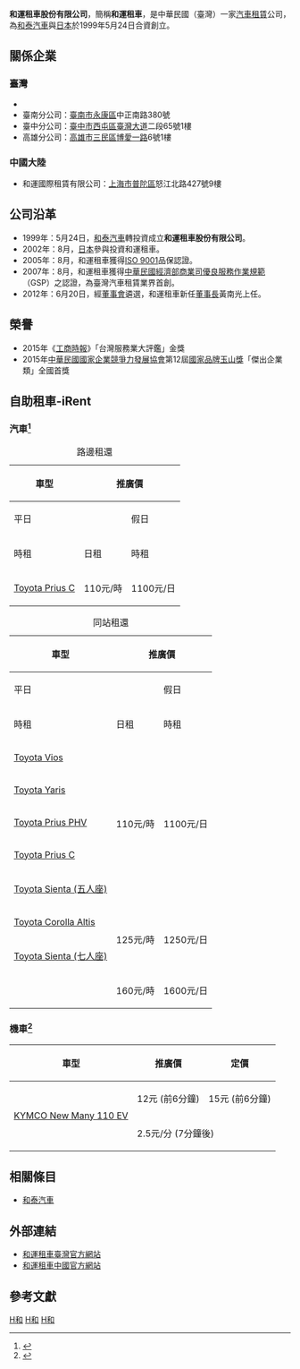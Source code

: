 {{Infobox Company 
| company_name = 和運租車股份有限公司
| company_name_en = Hotai Leasing Corporation
| company_logo = Hotai Leasing logo.svg
| company_type = 私人公司
| image = Hotai Motor Building 20100915.jpg
| image_caption = 和泰汽車大樓
| market_information =
| foundation = 1999年5月24日
| location = {{ROC-TW}}[[臺北市|臺北市]][[中山區_(臺北市)|中山區]][[松江路|松江路]]121號15樓<br>（和泰汽車大樓）
| zip_code = 104
| telephone_no = +886-2-2502-4567  
| chairman = 田天明
| GM = 謝富來
| industry = 汽車租賃業
| products = 汽車租賃
| capital = [[新臺幣|新臺幣]]726,500,720元（2013年8月2日）
| company_slogan = 您的行動管家
| revenue =
| operating_income = 
| net_income = 新臺幣1,500,000,000元
| num_employees = 310人
| parent = [[和泰汽車|和泰汽車]]
| subsid = 
| homepage = https://www.easyrent.com.tw/
| footnotes = 
}}

'''和運租車股份有限公司'''，簡稱'''和運租車'''，是中華民國（臺灣）一家[[汽車租賃|汽車租賃]]公司，為[[和泰汽車|和泰汽車]]與[[日本|日本]]{{link-ja|豐田金融服務公司|トヨタファイナンシャルサービス}}於1999年5月24日合資創立。

== 關係企業 ==
=== 臺灣 ===
*
* 臺南分公司：[[臺南市|臺南市]][[永康區|永康區]]中正南路380號
* 臺中分公司：[[臺中市|臺中市]][[西屯區|西屯區]][[臺灣大道|臺灣大道]]二段65號1樓
* 高雄分公司：[[高雄市|高雄市]][[三民區|三民區]][[博愛一路|博愛一路]]6號1樓

=== 中國大陸 ===
* 和運國際租賃有限公司：[[上海市|上海市]][[普陀区_(上海市)|普陀區]]怒江北路427號9樓

== 公司沿革 ==
* 1999年：5月24日，[[和泰汽車|和泰汽車]]轉投資成立'''和運租車股份有限公司'''。
* 2002年：8月，[[日本|日本]]{{link-ja|豐田金融服務公司|トヨタファイナンシャルサービス}}參與投資和運租車。
* 2005年：8月，和運租車獲得[[ISO_9000|ISO 9001]]品保認證。
* 2007年：8月，和運租車獲得[[中華民國經濟部|中華民國經濟部]][[經濟部商業司|商業司]][[優良服務作業規範|優良服務作業規範]]（GSP）之認證，為臺灣汽車租賃業界首創。
* 2012年：6月20日，經[[董事會|董事會]]遴選，和運租車新任[[董事長|董事長]]黃南光上任。

== 榮譽 ==
* 2015年《[[工商時報|工商時報]]》「台灣服務業大評鑑」金獎
* 2015年[[中華民國國家企業競爭力發展協會|中華民國國家企業競爭力發展協會]]第12屆[[國家品牌玉山獎|國家品牌玉山獎]]「傑出企業類」全國首獎

==自助租車-iRent==
===汽車<ref>{{Cite web|title=iRent 共享汽機車|url=https://www.easyrent.com.tw/irent/web/index.shtml|access-date=2022-02-26|work=www.easyrent.com.tw|archive-date=2022-03-25|archive-url=https://web.archive.org/web/20220325065250/https://www.easyrent.com.tw/irent/web/index.shtml|dead-url=no}}</ref>===
{| class="wikitable"
|+ 路邊租還
|-
! rowspan="3" | 車型 !! colspan="4" | 推廣價 !! colspan="2" rowspan="2" | 定價 
|-
| colspan="2" | 平日 || colspan="2" | 假日 
|-
| 時租 || 日租 || 時租 || 日租 || 時租 || 日租
|-
| [[豐田Prius_c|Toyota Prius C]]|| 110元/時 || 1100元/日 || 168元/時 || 1680元/日 || 230元/時 || 2300元/日
|}
{| class="wikitable"
|+ 同站租還
|-
! rowspan="3" | 車型 !! colspan="4" | 推廣價 !! colspan="2" rowspan="2" | 定價 
|-
| colspan="2" | 平日 || colspan="2" | 假日 
|-
| 時租 || 日租 || 時租 || 日租 || 時租 || 日租
|-
| [[豐田Vios#XP150（第三代；2013年至今）|Toyota Vios]]|| rowspan="5" | 110元/時 || rowspan="5" | 1100元/日 || rowspan="5" | 168元/時 || rowspan="5" | 1680元/日 || rowspan="5" | 230元/時 || rowspan="5" | 2300元/日
|-
|[[豐田Yaris#亞洲、拉美、南非第三代（XP150，2013–至今）|Toyota Yaris]]
|-
| [[Toyota_Prius#插電式混合动力（ZVW35）|Toyota Prius PHV]]
|-
| [[豐田Prius_c|Toyota Prius C]]
|-
| [[豐田Sienta#第二代Sienta（XP170；2015年至今）|Toyota Sienta (五人座)]]
|-
| [[Toyota_Corolla#第十一代（E170）|Toyota Corolla Altis]]|| rowspan="2" | 125元/時 || rowspan="2" | 1250元/日 || rowspan="2" | 198元/時 || rowspan="2" | 1980元/日 || rowspan="2" | 300元/時 || rowspan="2" | 3000元/日
|-
| [[豐田Sienta#第二代Sienta（XP170；2015年至今）|Toyota Sienta (七人座)]]
|-
| {{link-en|Toyota Corolla Cross (汽油豪華版)|Toyota Corolla Cross}} || 160元/時 || 1600元/日 || 240元/時 || 2400元/日 || 350元/時 ||3500元/日
|}

===機車<ref>{{Cite web|title=iRent電動機車服務新登場|url=https://www.easyrent.com.tw/UPLOAD/event/108event/1917/index.html|access-date=2022-02-26|work=www.easyrent.com.tw|archive-date=2021-01-18|archive-url=https://web.archive.org/web/20210118174356/https://www.easyrent.com.tw/UPLOAD/event/108event/1917/index.html|dead-url=no}}</ref>===
{| class="wikitable"
|-
! 車型 !! 推廣價 !! 定價
|-
| rowspan="2" |[[光陽工業#電動機車|KYMCO New Many 110 EV]]
|12元 (前6分鐘)
|15元 (前6分鐘)
|-
| colspan="2" | 2.5元/分 (7分鐘後) 
|}

== 相關條目 ==
* [[和泰汽車|和泰汽車]]

== 外部連結 ==
* [https://www.easyrent.com.tw/ 和運租車臺灣官方網站]{{Wayback|url=https://www.easyrent.com.tw/ |date=20201018201018 }}
* [http://www.easylease.com.cn/ 和運租車中國官方網站]{{Wayback|url=http://www.easylease.com.cn/ |date=20201126162400 }}

== 參考文獻 ==
{{Reflist}}

{{Vehicle rental brands}}
{{台灣共享機車}}
[[Category:汽車租賃公司|H和]]
[[Category:總部位於臺北市中山區的工商業機構|H和]]
[[Category:1999年成立的公司|H和]]